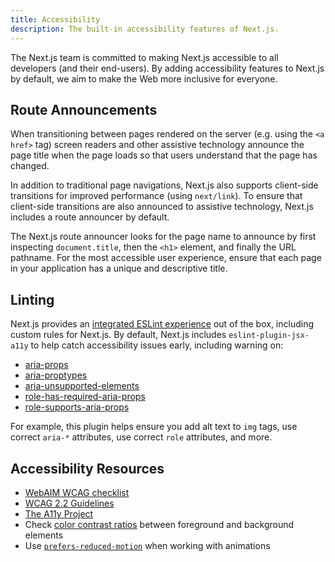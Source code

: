 ```yaml
---
title: Accessibility
description: The built-in accessibility features of Next.js.
---
```


The Next.js team is committed to making Next.js accessible to all developers (and their end-users). By adding accessibility features to Next.js by default, we aim to make the Web more inclusive for everyone.

## Route Announcements

When transitioning between pages rendered on the server (e.g. using the `<a href>` tag) screen readers and other assistive technology announce the page title when the page loads so that users understand that the page has changed.

In addition to traditional page navigations, Next.js also supports client-side transitions for improved performance (using `next/link`). To ensure that client-side transitions are also announced to assistive technology, Next.js includes a route announcer by default.

The Next.js route announcer looks for the page name to announce by first inspecting `document.title`, then the `<h1>` element, and finally the URL pathname. For the most accessible user experience, ensure that each page in your application has a unique and descriptive title.

## Linting

Next.js provides an [integrated ESLint experience](/docs/content/pages/building-your-application/configuring/eslint) out of the box, including custom rules for Next.js. By default, Next.js includes `eslint-plugin-jsx-a11y` to help catch accessibility issues early, including warning on:

- [aria-props](https://github.com/jsx-eslint/eslint-plugin-jsx-a11y/blob/HEAD/docs/rules/aria-props.md?rgh-link-date=2021-06-04T02%3A10%3A36Z)
- [aria-proptypes](https://github.com/jsx-eslint/eslint-plugin-jsx-a11y/blob/HEAD/docs/rules/aria-proptypes.md?rgh-link-date=2021-06-04T02%3A10%3A36Z)
- [aria-unsupported-elements](https://github.com/jsx-eslint/eslint-plugin-jsx-a11y/blob/HEAD/docs/rules/aria-unsupported-elements.md?rgh-link-date=2021-06-04T02%3A10%3A36Z)
- [role-has-required-aria-props](https://github.com/jsx-eslint/eslint-plugin-jsx-a11y/blob/HEAD/docs/rules/role-has-required-aria-props.md?rgh-link-date=2021-06-04T02%3A10%3A36Z)
- [role-supports-aria-props](https://github.com/jsx-eslint/eslint-plugin-jsx-a11y/blob/HEAD/docs/rules/role-supports-aria-props.md?rgh-link-date=2021-06-04T02%3A10%3A36Z)

For example, this plugin helps ensure you add alt text to `img` tags, use correct `aria-*` attributes, use correct `role` attributes, and more.

## Accessibility Resources

- [WebAIM WCAG checklist](https://webaim.org/standards/wcag/checklist)
- [WCAG 2.2 Guidelines](https://www.w3.org/TR/WCAG22/)
- [The A11y Project](https://www.a11yproject.com/)
- Check [color contrast ratios](https://developer.mozilla.org/docs/Web/Accessibility/Understanding_WCAG/Perceivable/Color_contrast) between foreground and background elements
- Use [`prefers-reduced-motion`](https://web.dev/prefers-reduced-motion/) when working with animations
